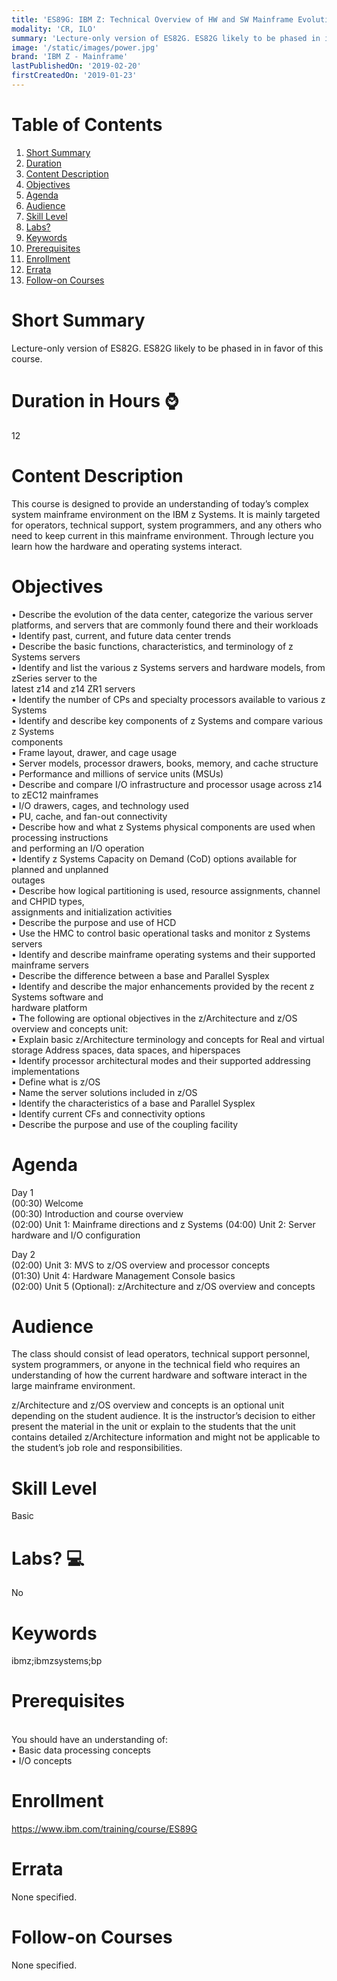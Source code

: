 ```yaml
---
title: 'ES89G: IBM Z: Technical Overview of HW and SW Mainframe Evolution'
modality: 'CR, ILO'
summary: 'Lecture-only version of ES82G. ES82G likely to be phased in in favor of this course.'
image: '/static/images/power.jpg'
brand: 'IBM Z - Mainframe'
lastPublishedOn: '2019-02-20'
firstCreatedOn: '2019-01-23'
---
```

# Table of Contents
1.  [Short Summary](#short-summary)
2.  [Duration](#duration-in-hours-)
3.  [Content Description](#content-description)
4.  [Objectives](#objectives)
5.  [Agenda](#agenda)
6.  [Audience](#audience)
7.  [Skill Level](#skill-level)
8.  [Labs?](#labs-)
9.  [Keywords](#keywords)
10. [Prerequisites](#prerequisites)
11. [Enrollment](#enrollment)
12. [Errata](#errata)
13. [Follow-on Courses](#follow-on-courses)

# Short Summary
Lecture-only version of ES82G. ES82G likely to be phased in in favor of this course.

# Duration in Hours ⌚
12

# Content Description
<p>This course is designed to provide an understanding of today&rsquo;s complex system mainframe environment on the IBM z Systems. It is mainly targeted for operators, technical support, system programmers, and any others who need to keep current in this mainframe environment. Through lecture you learn how the hardware and operating systems interact.</p>

# Objectives
<p>&bull;&nbsp;Describe the evolution of the data center, categorize the various server platforms, and servers that are commonly found there and their workloads<br />
&bull; Identify past, current, and future data center trends<br />
&bull; Describe the basic functions, characteristics, and terminology of z Systems servers<br />
&bull; Identify and list the various z Systems servers and hardware models, from zSeries server to the<br />
latest z14 and z14 ZR1 servers<br />
&bull; Identify the number of CPs and specialty processors available to various z Systems<br />
&bull; Identify and describe key components of z Systems and compare various z Systems<br />
components<br />
▪ Frame layout, drawer, and cage usage<br />
▪ Server models, processor drawers, books, memory, and cache structure<br />
▪ Performance and millions of service units (MSUs)<br />
&bull; Describe and compare I/O infrastructure and processor usage across z14 to zEC12 mainframes<br />
▪ I/O drawers, cages, and technology used<br />
▪ PU, cache, and fan-out connectivity<br />
&bull; Describe how and what z Systems physical components are used when processing instructions<br />
and performing an I/O operation<br />
&bull; Identify z Systems Capacity on Demand (CoD) options available for planned and unplanned<br />
outages<br />
&bull; Describe how logical partitioning is used, resource assignments, channel and CHPID types,<br />
assignments and initialization activities<br />
&bull; Describe the purpose and use of HCD<br />
&bull; Use the HMC to control basic operational tasks and monitor z Systems servers<br />
&bull; Identify and describe mainframe operating systems and their supported mainframe servers<br />
&bull; Describe the difference between a base and Parallel Sysplex<br />
&bull; Identify and describe the major enhancements provided by the recent z Systems software and<br />
hardware platform<br />
&bull; The following are optional objectives in the z/Architecture and z/OS overview and concepts unit:<br />
▪ Explain basic z/Architecture terminology and concepts for Real and virtual storage Address spaces, data spaces, and hiperspaces<br />
▪ Identify processor architectural modes and their supported addressing implementations<br />
▪ Define what is z/OS<br />
▪ Name the server solutions included in z/OS<br />
▪ Identify the characteristics of a base and Parallel Sysplex<br />
▪ Identify current CFs and connectivity options<br />
▪ Describe the purpose and use of the coupling facility</p>

# Agenda
<p>Day 1<br />(00:30) Welcome<br />(00:30) Introduction and course overview<br />(02:00) Unit 1: Mainframe directions and z Systems (04:00) Unit 2: Server hardware and I/O configuration</p><p>Day 2<br />(02:00) Unit 3: MVS to z/OS overview and processor concepts<br />(01:30) Unit 4: Hardware Management Console basics<br />(02:00) Unit 5 (Optional): z/Architecture and z/OS overview and concepts</p>

# Audience
<p>The class should consist of lead operators, technical support personnel, system programmers, or anyone in the technical field who requires an understanding of how the current hardware and software interact in the large mainframe environment.</p>

<p>z/Architecture and z/OS overview and concepts is an optional unit depending on the student audience. It is the instructor&rsquo;s decision to either present the material in the unit or explain to the students that the unit contains detailed z/Architecture information and might not be applicable to the student&rsquo;s job role and responsibilities.</p>

# Skill Level
Basic

# Labs? 💻
No

# Keywords
ibmz;ibmzsystems;bp

# Prerequisites
<p><br />
You should have an understanding of:<br />
&bull; Basic data processing concepts<br />
&bull; I/O concepts</p>

# Enrollment
https://www.ibm.com/training/course/ES89G

# Errata
None specified.

# Follow-on Courses
None specified.

